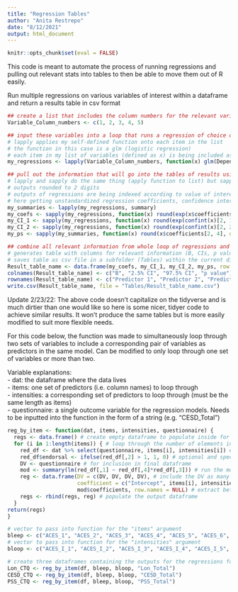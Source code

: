 ```yaml
---
title: "Regression Tables"
author: "Anita Restrepo"
date: "8/12/2021"
output: html_document
---
```

```r
knitr::opts_chunk$set(eval = FALSE)
```

This code is meant to automate the process of running regressions and pulling out relevant stats into tables to then be able to move them out of R easily.  
  
Run multiple regressions on various variables of interest within a dataframe and return a results table in csv format
```r
## create a list that includes the column numbers for the relevant variables to subsequently put into regression loops
Variable_Column_numbers <- c(1, 2, 3, 4, 5)

## input these variables into a loop that runs a regression of choice on each of the variables
# lapply applies my self-defined function onto each item in the list
# the function in this case is a glm (logistic regression)
# each item in my list of variables (defined as x) is being included as a predictor in the models by selecting the relevant column from my dataframe
my_regressions <- lapply(Variable_Column_numbers, function(x) glm(Dependent_Variable ~ dataframe[,x] + covariate1 + covariate2, family = binomial, data = dataframe))

## pull out the information that will go into the tables of results using multiple loops that iterate over the output of the previous regression loop
# lapply and sapply do the same thing (apply function to list) but sapply returns a vector while lapply returns a list
# outputs rounded to 2 digits
# outputs of regressions are being indexed according to value of interest (e.g. 2nd item in coefficients)
# here getting unstandardized regression coefficients, confidence intervals and p values
my_summaries <- lapply(my_regressions, summary)
my_coefs <- sapply(my_regressions, function(x) round(exp(x$coefficients[2]), digits = 2))
my_CI_1 <- sapply(my_regressions, function(x) round(exp(confint(x)[2, 1]), digits =2)) 
my_CI_2 <- sapply(my_regressions, function(x) round(exp(confint(x)[2, 2]), digits = 2))
my_ps <- sapply(my_summaries, function(x) round(x$coefficients[2, 4], digits=2))

## combine all relevant information from whole loop of regressions and save into one dataframe
# generates table with columns for relevant information (B, CIs, p values) and each row is for one variable of interest (here as predictor in regression models)
# saves table as csv file in a subfolder (Tables) within the current directory
Result_table_name <- data.frame(my_coefs, my_CI_1, my_CI_2, my_ps, row.names = NULL)
colnames(Result_table_name) <- c("B", "2.5% CI", "97.5% CI", "p value")
rownames(Result_table_name) <- c("Predictor 1", "Predictor 2", "Predictor 3")
write.csv(Result_table_name, file = "Tables/Result_table_name.csv")
```
  
Update 2/23/22: The above code doesn't capitalize on the tidyverse and is much dirtier than one would like so here is some nicer, tidyer code to achieve similar results. It won't produce the same tables but is more easily modified to suit more flexible needs.  
  
For this code below, the function was made to simultaneously loop through two sets of variables to include a corresponding pair of variables as predictors in the same model. Can be modified to only loop through one set of variables or more than two.  
  
Variable explanations:  
- dat: the dataframe where the data lives  
- items: one set of predictors (i.e. column names) to loop through  
- intensities: a corresponding set of predictors to loop through (must be the same length as items)  
- questionnaire: a single outcome variable for the regression models. Needs to be inputted into the function in the form of a string (e.g. "CESD_Total")  
```r
reg_by_item <- function(dat, items, intensities, questionnaire) {
  regs <- data.frame() # create empty dataframe to populate inside for loop
  for (i in 1:length(items)) { # loop through the number of elements in the "items" vector
    red_df <- dat %>% select(questionnaire, items[i], intensities[i]) # create a reduced dataframe (red_df) that only contains our variables of interest
    red_df$endorsal <- ifelse(red_df[,2] > 1, 1, 0) # optional and specific to this data (creating new variable)
    DV <- questionnaire # for inclusion in final dataframe
    mod <- summary(lm(red_df[,1] ~ red_df[,4]*red_df[,3])) # run the model and call summary to extract stats
    reg <- data.frame(DV = c(DV, DV, DV, DV), # include the DV as many times as number of coefficients in your model output
                      coefficient = c("Intercept", items[i], intensities[i], "interaction"), # label for each coefficient
                      mod$coefficients, row.names = NULL) # extract betas, standard errors, t-vals and p-vals
    regs <- rbind(regs, reg) # populate the output dataframe
  }
return(regs)  
}

# vector to pass into function for the "items" argument
bleep <- c("ACES_1", "ACES_2", "ACES_3", "ACES_4", "ACES_5", "ACES_6", "ACES_7", "ACES_8", "ACES_9", "ACES_10")
# vector to pass into function for the "intensities" argument
bloop <- c("ACES_I_1", "ACES_I_2", "ACES_I_3", "ACES_I_4", "ACES_I_5", "ACES_I_6", "ACES_I_7", "ACES_I_8", "ACES_I_9", "ACES_I_10")

# create three dataframes containing the outputs for the regressions for three deffierent DVs
Lon_CTQ <- reg_by_item(df, bleep, bloop, "Lon_Total")
CESD_CTQ <- reg_by_item(df, bleep, bloop, "CESD_Total")
PSS_CTQ <- reg_by_item(df, bleep, bloop, "PSS_Total")

```
